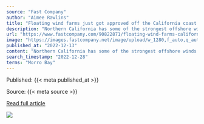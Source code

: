 ```yaml
---
source: "Fast Company"
author: "Aimee Rawlins"
title: "Floating wind farms just got approved off the California coast. Here’s how the massive turbines work"
description: "Northern California has some of the strongest offshore winds in the U.S., with immense potential to produce clean energy. But it also has a problem. Its continental shelf drops off quickly, making building traditional wind turbines directly on the seafloor co…"
url: "https://www.fastcompany.com/90822871/floating-wind-farms-california-coast-heres-how-massive-turbines-work?partner=rss&utm_source=rss&utm_medium=feed&utm_campaign=rss+fastcompany&utm_content=rss"
image: "https://images.fastcompany.net/image/upload/w_1280,f_auto,q_auto,fl_lossy/wp-cms/uploads/2022/12/p-1-90822871-wind-turbines-how-do-they-work.jpg"
published_at: "2022-12-13"
content: "Northern California has some of the strongest offshore winds in the U.S., with immense potential to produce clean energy. But it also has a problem. Its continental shelf drops off quickly, making bu… [+5900 chars]"
search_timestamp: "2022-12-28"
terms: "Morro Bay"
---
```



Published: {{< meta published_at >}}


Source: {{< meta source >}}


[Read full article]({{< meta url >}})



![](`r rmarkdown::metadata$image[1]`)

